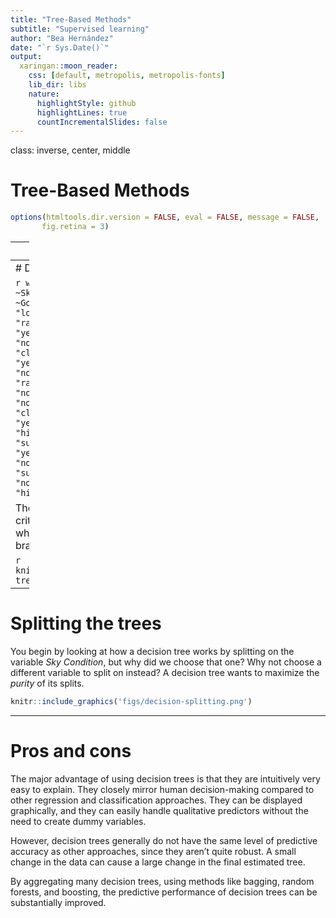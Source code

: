 ```yaml
---
title: "Tree-Based Methods"
subtitle: "Supervised learning"
author: "Bea Hernández"
date: "`r Sys.Date()`"
output: 
  xaringan::moon_reader:
    css: [default, metropolis, metropolis-fonts]
    lib_dir: libs
    nature:
      highlightStyle: github
      highlightLines: true
      countIncrementalSlides: false
---
```

class: inverse, center, middle

# Tree-Based Methods

```r
options(htmltools.dir.version = FALSE, eval = FALSE, message = FALSE,
       fig.retina = 3)
```

---
# Decision trees

Decision tree is a type of supervised learning algorithm that can be used in both regression and classification problems. Tree-based models can be a lot  intuitive.

```r
knitr::include_graphics('http://res.cloudinary.com/dyd911kmh/image/upload/f_auto,q_auto:best/v1528907338/decision-tree_c2yyos.png')
```

- **Root Node** represents the entire population or sample.
- **Splitting** is a process of dividing a node into two or more sub-nodes.
- When a sub-node splits into further sub-nodes, it is called a **Decision Node.**
- Nodes that do not split is called a **Terminal Node** or a **Leaf**.
- When you remove sub-nodes of a decision node, this process is called **Pruning**.
- A sub-section of an entire tree is called **Branch**.
- A node, which is divided into sub-nodes is called a **parent** node of the sub-nodes; whereas the sub-nodes are called the **child** of the parent node.

---
# Decision trees

```r
weather <- tibble::tribble(
    ~Week, ~Sky_condition, ~Wind_speed, ~Humidity, ~Good_result,
        1,       "cloudy",       "low",    "high",        "yes",
        2,        "rainy",       "low",  "normal",        "yes",
        3,        "sunny",      "high",  "normal",        "yes",
        4,       "cloudy",      "high",    "high",        "yes",
        5,       "cloudy",       "low",  "normal",        "yes",
        6,        "rainy",      "high",    "high",         "no",
        7,        "rainy",      "high",  "normal",         "no",
        8,       "cloudy",      "high",  "normal",        "yes",
        9,        "sunny",       "low",    "high",         "no",
       10,        "sunny",       "low",  "normal",        "yes",
       11,        "rainy",       "low",  "normal",        "yes",
       12,        "sunny",       "low",    "high",         "no",
       13,        "sunny",      "high",    "high",         "no"
    )
head(weather)
```

The tree subsets the data by certain criteria and then builds a tree so that when we have new data, it follows the branches of the tree to a result.

```r
knitr::include_graphics('figs/decision-tree-2.png')
```

---
# Splitting the trees

You begin by looking at how a decision tree works by splitting on the variable *Sky Condition*, but why did we choose that one? Why not choose a different variable to split on instead? A decision tree wants to maximize the *purity* of its splits.

```r
knitr::include_graphics('figs/decision-splitting.png')
```

---
# Pros and cons

The major advantage of using decision trees is that they are intuitively very easy to explain. They closely mirror human decision-making compared to other regression and classification approaches. They can be displayed graphically, and they can easily handle qualitative predictors without the need to create dummy variables.

However, decision trees generally do not have the same level of predictive accuracy as other approaches, since they aren't quite robust. A small change in the data can cause a large change in the final estimated tree.

By aggregating many decision trees, using methods like bagging, random forests, and boosting, the predictive performance of decision trees can be substantially improved.


